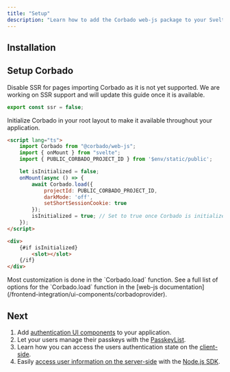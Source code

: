 ```yaml
---
title: "Setup"
description: "Learn how to add the Corbado web-js package to your Svelte or SvelteKit application."
---
```





## Installation

<Installation />

## Setup Corbado

Disable SSR for pages importing Corbado as it is not yet supported.
We are working on SSR support and will update this guide once it is available.

```ts routes/+layout.server.ts
export const ssr = false;
```

Initialize Corbado in your root layout to make it available throughout your application.

```html routes/+layout.svelte
<script lang="ts">
    import Corbado from "@corbado/web-js";
    import { onMount } from "svelte";
    import { PUBLIC_CORBADO_PROJECT_ID } from '$env/static/public';

    let isInitialized = false;
    onMount(async () => {
        await Corbado.load({
            projectId: PUBLIC_CORBADO_PROJECT_ID,
            darkMode: 'off',
            setShortSessionCookie: true
        });
        isInitialized = true; // Set to true once Corbado is initialized
    });
</script>

<div>
    {#if isInitialized}
        <slot></slot>
    {/if}
</div>
```

<Note>
    Most customization is done in the `Corbado.load` function.
    See a full list of options for the `Corbado.load` function in the [web-js
    documentation](/frontend-integration/ui-components/corbadoprovider).
</Note>

## Next

1. Add [authentication UI components](/frontend-integration/svelte/authentication-ui) to your application.
2. Let your users manage their passkeys with the [PasskeyList](/frontend-integration/svelte/passkeylist).
3. Learn how you can access the users authentication state on the [client-side](/frontend-integration/svelte/authentication-state-client).
4. Easily [access user information on the server-side](/frontend-integration/svelte/authentication-state-server)
with the [Node.js SDK](/backend-integration/node-js-sdk).
